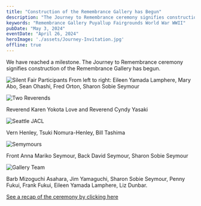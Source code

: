 ```yaml
---
title: "Construction of the Remembrance Gallery has Begun"
description: "The Journey to Remembrance ceremony signifies construction of the Remembrance Gallery has begun"
keywords: "Remembrance Gallery Puyallup Fairgrounds World War WWII"
pubDate: "May 3, 2024"
eventDate: "April 26, 2024"
heroImage: './assets/Journey-Invitation.jpg'
offline: true
---
```


We have reached a milestone. The Journey to Remembrance ceremony signifies construction of the Remembrance Gallery has begun.

![Silent Fair Participants](./assets/Silent-Fair-participants.jpg)
<ImgDescription>From left to right: Eileen Yamada Lamphere, Mary Abo, Sean Ohashi, Fred Orton, Sharon Sobie Seymour</ImgDescription>

![Two Reverends](./assets/Rev-Karen-Rev-Cyndi.jpg)

<ImgDescription>Reverend Karen Yokota Love and Reverend Cyndy Yasaki</ImgDescription>

![Seattle JACL](./assets/Seattle-JACL-Journey.jpg)

<ImgDescription>Vern Henley, Tsuki Nomura-Henley, Bill Tashima</ImgDescription>

![Semymours](./assets/Seymours-JtoR.jpg)

<ImgDescription>Front Anna Mariko Seymour, Back David Seymour, Sharon Sobie Seymour</ImgDescription>

![Gallery Team](./assets/Gallery-Team.jpg)

<ImgDescription>Barb Mizoguchi Asahara, Jim Yamaguchi, Sharon Sobie Seymour, Penny Fukui, Frank Fukui, Eileen Yamada Lamphere, Liz Dunbar.</ImgDescription>

[See a recap of the ceremony by clicking here](https://drive.google.com/file/d/1Hn3flz1N2wKdN-4YpBm3tDzK3Wc1FFso/view?usp=drive_link)